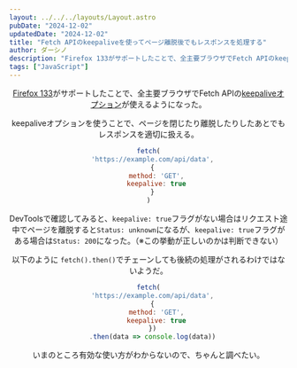 ```yaml
---
layout: ../../../layouts/Layout.astro
pubDate: "2024-12-02"
updatedDate: "2024-12-02"
title: "Fetch APIのkeepaliveを使ってページ離脱後でもレスポンスを処理する"
author: ダーシノ
description: "Firefox 133がサポートしたことで、全主要ブラウザでFetch APIのkeepaliveオプションが使えるようになった。keepaliveオプションを使うことで、ページを閉じたり離脱したりしたあとでもレスポンスを適切に扱える。"
tags: ["JavaScript"]
---
```



<Header {...frontmatter} />

[Firefox 133](https://www.mozilla.org/en-US/firefox/133.0/releasenotes/)がサポートしたことで、全主要ブラウザでFetch APIの[keepaliveオプション](https://developer.mozilla.org/en-US/docs/Web/API/Request/keepalive)が使えるようになった。

keepaliveオプションを使うことで、ページを閉じたり離脱したりしたあとでもレスポンスを適切に扱える。

```js
fetch(
  'https://example.com/api/data',
  {
    method: 'GET',
    keepalive: true
  }
)
```

DevToolsで確認してみると、`keepalive: true`フラグがない場合はリクエスト途中でページを離脱すると`Status: unknown`になるが、`keepalive: true`フラグがある場合は`Status: 200`になった。（※この挙動が正しいのかは判断できない）

以下のように `fetch().then()`でチェーンしても後続の処理がされるわけではないようだ。
```js
fetch(
  'https://example.com/api/data',
  {
    method: 'GET',
    keepalive: true
  })
  .then(data => console.log(data))
```

いまのところ有効な使い方がわからないので、ちゃんと調べたい。
